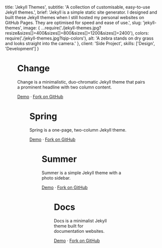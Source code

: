 
  title: 'Jekyll Themes',
  subtitle: 'A collection of customisable, easy-to-use Jekyll themes.',
  brief:
    'Jekyll is a simple static site generator. I designed and built these Jekyll themes when I still hosted my personal websites on GitHub Pages. They are optimised for speed and ease of use.',
  slug: 'jekyll-themes',
  image: {
    ...require('./jekyll-themes.jpg?resize&sizes[]=400&sizes[]=800&sizes[]=1200&sizes[]=2400'),
    colors: require('./jekyll-themes.jpg?lqip-colors'),
    alt: 'A zebra stands on dry grass and looks straight into the camera.'
  },
  client: 'Side Project',
  skills: ['Design', 'Development']
}


<Figure
  image={{
    ...require(`./change.jpg?resize&sizes[]=400&sizes[]=800&sizes[]=1200&sizes[]=2400`),
    colors: require(`./change.jpg?lqip-colors`),
    alt: 'A young black child looks up from the painting she is drawing.'
  }}
  caption=""
  align={Figure.FULL}
/>

# Change

Change is a minimalistic, duo-chromatic Jekyll theme that pairs a prominent headline with two column content.

[Demo](https://madebyconnor.github.io/change/) · [Fork on GitHub](https://github.com/madebyconnor/change)

<Figure
  image={{
    ...require(`./spring.jpg?resize&sizes[]=400&sizes[]=800&sizes[]=1200&sizes[]=2400`),
    colors: require(`./spring.jpg?lqip-colors`),
    alt: 'A young black child looks up from the painting she is drawing.'
  }}
  align={Figure.FULL}
/>

# Spring

Spring is a one-page, two-column Jekyll theme.

[Demo](https://madebyconnor.github.io/spring/) · [Fork on GitHub](https://github.com/madebyconnor/spring)

<Figure
  image={{
    ...require(`./summer.jpg?resize&sizes[]=400&sizes[]=800&sizes[]=1200&sizes[]=2400`),
    colors: require(`./summer.jpg?lqip-colors`),
    alt: 'A young black child looks up from the painting she is drawing.'
  }}
  align={Figure.FULL}
/>

# Summer

Summer is a simple Jekyll theme with a photo sidebar.

[Demo](https://madebyconnor.github.io/summer/) · [Fork on GitHub](https://github.com/madebyconnor/summer)

<Figure
  image={{
    ...require(`./docs.jpg?resize&sizes[]=400&sizes[]=800&sizes[]=1200&sizes[]=2400`),
    colors: require(`./docs.jpg?lqip-colors`),
    alt: 'A young black child looks up from the painting she is drawing.'
  }}
  align={Figure.FULL}
/>

# Docs

Docs is a minimalist Jekyll theme built for documentation websites.

[Demo](https://madebyconnor.github.io/docs/) · [Fork on GitHub](https://github.com/madebyconnor/docs)
